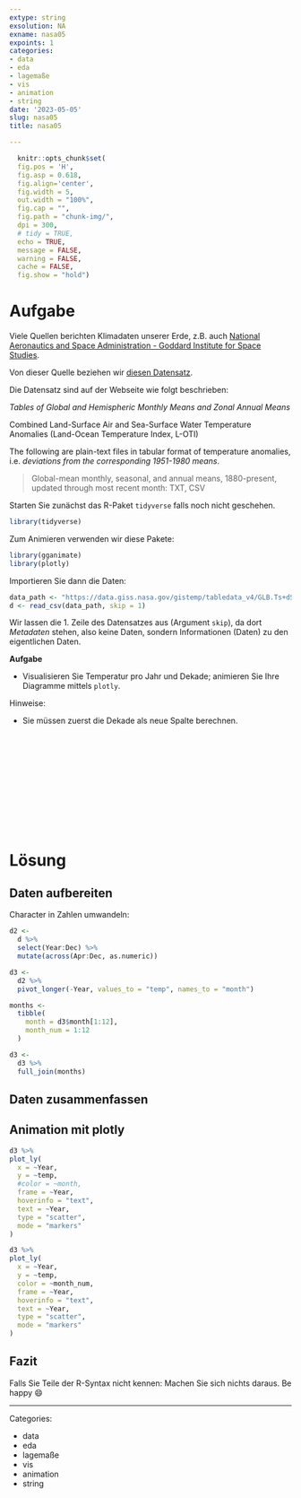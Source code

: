 ```yaml
---
extype: string
exsolution: NA
exname: nasa05
expoints: 1
categories:
- data
- eda
- lagemaße
- vis
- animation
- string
date: '2023-05-05'
slug: nasa05
title: nasa05

---
```




```r
  knitr::opts_chunk$set(
  fig.pos = 'H',
  fig.asp = 0.618,
  fig.align='center',
  fig.width = 5,
  out.width = "100%",
  fig.cap = "", 
  fig.path = "chunk-img/",
  dpi = 300,
  # tidy = TRUE,
  echo = TRUE,
  message = FALSE,
  warning = FALSE,
  cache = FALSE,
  fig.show = "hold")
```




# Aufgabe


Viele Quellen berichten Klimadaten unserer Erde, z.B. auch [National Aeronautics and Space Administration - Goddard Institute for Space Studies](https://data.giss.nasa.gov/gistemp/).

Von dieser Quelle beziehen wir [diesen Datensatz](https://data.giss.nasa.gov/gistemp/tabledata_v4/GLB.Ts+dSST.csv).


Die Datensatz sind auf der Webseite wie folgt beschrieben:


*Tables of Global and Hemispheric Monthly Means and Zonal Annual Means*

Combined Land-Surface Air and Sea-Surface Water Temperature Anomalies (Land-Ocean Temperature Index, L-OTI)

The following are plain-text files in tabular format of temperature anomalies, i.e. *deviations from the corresponding 1951-1980 means*.


>   Global-mean monthly, seasonal, and annual means, 1880-present, updated through most recent month: TXT, CSV

Starten Sie zunächst das R-Paket `tidyverse` falls noch nicht geschehen.

```r
library(tidyverse)
```

Zum Animieren verwenden wir diese Pakete:

```r
library(gganimate)
library(plotly)
```


Importieren Sie dann die Daten:

```r
data_path <- "https://data.giss.nasa.gov/gistemp/tabledata_v4/GLB.Ts+dSST.csv"
d <- read_csv(data_path, skip = 1)
```

Wir lassen die 1. Zeile des Datensatzes aus (Argument `skip`), da dort *Metadaten* stehen,
also keine Daten, sondern Informationen (Daten) zu den eigentlichen Daten.


**Aufgabe**

- Visualisieren Sie Temperatur pro Jahr und Dekade; animieren Sie Ihre Diagramme mittels `plotly`. 


Hinweise:

- Sie müssen zuerst die Dekade als neue Spalte berechnen.










</br>
</br>
</br>
</br>
</br>
</br>
</br>
</br>
</br>
</br>

# Lösung

## Daten aufbereiten


Character in Zahlen umwandeln:

```r
d2 <-
  d %>% 
  select(Year:Dec) %>% 
  mutate(across(Apr:Dec, as.numeric))
```

```r
d3 <- 
  d2 %>% 
  pivot_longer(-Year, values_to = "temp", names_to = "month")
```

```r
months <-
  tibble(
    month = d3$month[1:12],
    month_num = 1:12
  )
```

```r
d3 <- 
  d3 %>% 
  full_join(months)
```



## Daten zusammenfassen






## Animation mit plotly




```r
d3 %>% 
plot_ly(
  x = ~Year,
  y = ~temp,
  #color = ~month,
  frame = ~Year,
  hoverinfo = "text",
  text = ~Year,
  type = "scatter",
  mode = "markers"
)
```





```r
d3 %>% 
plot_ly(
  x = ~Year,
  y = ~temp,
  color = ~month_num,
  frame = ~Year,
  hoverinfo = "text",
  text = ~Year,
  type = "scatter",
  mode = "markers"
)
```

## Fazit

Falls Sie Teile der R-Syntax nicht kennen: Machen Sie sich nichts daraus. Be happy 😄







---

Categories: 

- data
- eda
- lagemaße
- vis
- animation
- string

